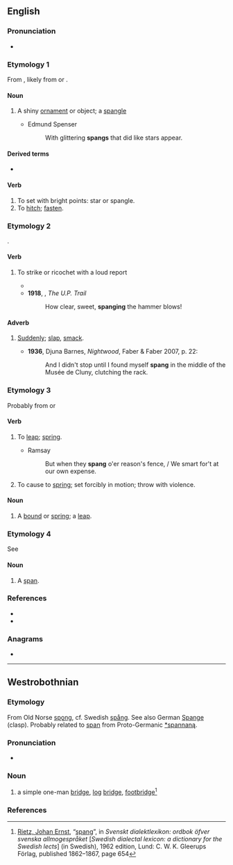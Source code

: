 {{also|Spang|spång}}
==English==

===Pronunciation===
* {{rhymes|en|æŋ}}

===Etymology 1===
From {{inh|en|enm|spang||a small piece of ornamental metal; spangle; small ornament; a bowl or cup}}, likely from {{der|en|dum|spange||buckle, clasp}} or {{der|en|ang|spang||buckle, clasp}}.

{{etystub|en}}

====Noun====
{{en-noun}}

# {{lb|en|obsolete}} A shiny [[ornament]] or object; a [[spangle]]
#* Edmund Spenser
#*: With glittering '''spangs''' that did like stars appear.

====Derived terms====
* {{l|en|spangle}}

====Verb====
{{en-verb}}

# To set with bright points: star or spangle.
# To [[hitch]]; [[fasten]].

===Etymology 2===
{{onom|en}}.

====Verb====
{{en-verb}}

# {{lb|en|intransitive|of a flying object such as a bullet}} To strike or ricochet with a loud report
#* {{RQ:Crane Red Badge of Courage|18|173|Occasional bullets buzzed in the air and '''spanged''' into tree trunks.}}
#* '''1918''', {{w|Zane Grey}}, ''The U.P. Trail''
#*: How clear, sweet, '''spanging''' the hammer blows!

====Adverb====
{{en-adv|-}}

# {{lb|en|dated}} [[suddenly|Suddenly]]; [[slap]], [[smack]].
#* '''1936''', Djuna Barnes, ''Nightwood'', Faber & Faber 2007, p. 22:
#*: And I didn't stop until I found myself '''spang''' in the middle of the Musée de Cluny, clutching the rack.

===Etymology 3===
Probably from {{m|en|spring}} {{qualifier|verb}} or {{m|en|spank}} {{qualifier|verb}} {{rfv-etym|en}}

====Verb====
{{en-verb}}

# {{lb|en|intransitive|dialect|UK|Scotland}} To [[leap]]; [[spring]].
#* Ramsay
#*: But when they '''spang''' o'er reason's fence, / We smart for't at our own expense.
# {{lb|en|transitive|dialect|UK|Scotland}} To cause to [[spring]]; set forcibly in motion; throw with violence.

====Noun====
{{en-noun}}

# {{lb|en|Scotland}} A [[bound]] or [[spring]]; a [[leap]].
#: {{rfquotek|lang=en|Sir Walter Scott}}

===Etymology 4===
See {{m|en|span}}

====Noun====
{{en-noun}}

# {{lb|en|Scotland}} A [[span]].

===References===
* {{R:Century 1911}}
* {{R:Webster 1913}}

===Anagrams===
* {{anagrams|en|a=agnps|Pangs|pangs}}

----

==Westrobothnian==
===Etymology===
From Old Norse [[spǫng]], cf. Swedish [[spång]]. See also German [[Spange]] (clasp). Probably related to [[span]] from Proto-Germanic [[Reconstruction:Proto-Germanic/spannaną|*spannaną]].

===Pronunciation===
* {{IPA|gmq-bot|[spɑ́ŋː]|[spɒ́ŋː]}} {{gmq-bot-pronu-note}}
*: {{rhymes|gmq-bot|áŋɡ}}

===Noun===
{{head|gmq-bot|noun|definite singular|spanga|plural|spinger|definite plural|spingren|g=f}}

# a simple one-man [[bridge]], [[log]] [[bridge]], [[footbridge]]<ref>[[w:sv:Ernst Rietz|Rietz, Johan Ernst]], “[http://runeberg.org/dialektl/0684.html spang]”, in ''Svenskt dialektlexikon: ordbok öfver svenska allmogespråket'' [''Swedish dialectal lexicon: a dictionary for the Swedish lects''] (in Swedish), 1962 edition, Lund: C. W. K. Gleerups Förlag, published 1862–1867, page 654</ref>

===References===
<references/>